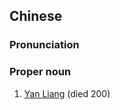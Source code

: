 {{also|颜良}}
==Chinese==
{{zh-forms|s=颜良}}

===Pronunciation===
{{zh-pron
|m=Yán Liáng
|cat=pn
}}

===Proper noun===
{{zh-proper noun}}

# [[w:Yan Liang|Yan Liang]] (died 200)
